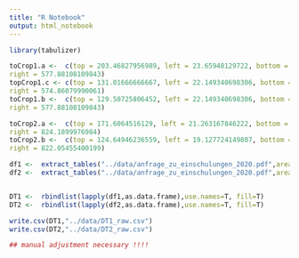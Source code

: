 ```yaml
---
title: "R Notebook"
output: html_notebook
---
```


```r

library(tabulizer)

toCrop1.a <-  c(top = 203.46827956989, left = 23.65948129722, bottom = 811.759946236559, 
right = 577.88108109843)
topCrop1.c <- c(top = 131.01666666667, left = 22.149340698306, bottom = 511.3876344086, 
right = 574.86079990061)
toCrop1.b <-  c(top = 129.50725806452, left = 22.149340698306, bottom = 810.250537634409, 
right = 577.88108109843)

toCrop2.a <-  c(top = 171.6064516129, left = 21.263167846222, bottom = 556.867204301075, 
right = 824.1899976984)
toCrop2.b <-  c(top = 124.64946236559, left = 19.127724149807, bottom = 561.136021505376, 
right = 822.05455400199)

df1 <-  extract_tables("../data/anfrage_zu_einschulungen_2020.pdf",area = c(list(toCrop1.a),list(topCrop1.c), rep(list(toCrop1.b), 10)) ,pages=seq(5,16,1))
df2 <-  extract_tables("../data/anfrage_zu_einschulungen_2020.pdf",area = c(list(toCrop2.a), rep(list(toCrop2.b), 14)),pages=seq(17,31,1))


DT1 <-  rbindlist(lapply(df1,as.data.frame),use.names=T, fill=T)
DT2 <-  rbindlist(lapply(df2,as.data.frame),use.names=T, fill=T)

write.csv(DT1,"../data/DT1_raw.csv")
write.csv(DT2,"../data/DT2_raw.csv")

## manual adjustment necessary !!!!
```

